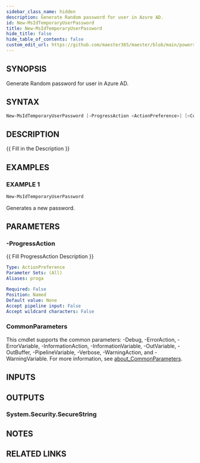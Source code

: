 ```yaml
---
sidebar_class_name: hidden
description: Generate Random password for user in Azure AD.
id: New-MsIdTemporaryUserPassword
title: New-MsIdTemporaryUserPassword
hide_title: false
hide_table_of_contents: false
custom_edit_url: https://github.com/maester365/maester/blob/main/powershell/public/New-MsIdTemporaryUserPassword.ps1
---
```


## SYNOPSIS

Generate Random password for user in Azure AD.

## SYNTAX

```powershell
New-MsIdTemporaryUserPassword [-ProgressAction <ActionPreference>] [<CommonParameters>]
```

## DESCRIPTION

\{\{ Fill in the Description \}\}

## EXAMPLES

### EXAMPLE 1

```powershell
New-MsIdTemporaryUserPassword
```

Generates a new password.

## PARAMETERS

### -ProgressAction

\{\{ Fill ProgressAction Description \}\}

```yaml
Type: ActionPreference
Parameter Sets: (All)
Aliases: proga

Required: False
Position: Named
Default value: None
Accept pipeline input: False
Accept wildcard characters: False
```

### CommonParameters

This cmdlet supports the common parameters: -Debug, -ErrorAction, -ErrorVariable, -InformationAction, -InformationVariable, -OutVariable, -OutBuffer, -PipelineVariable, -Verbose, -WarningAction, and -WarningVariable. For more information, see [about_CommonParameters](http://go.microsoft.com/fwlink/?LinkID=113216).

## INPUTS

## OUTPUTS

### System.Security.SecureString

## NOTES

## RELATED LINKS

